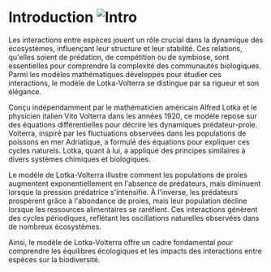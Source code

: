 
# Introduction           ![Intro](/are-presentation/img/image.png)

Les interactions entre espèces jouent un rôle crucial dans la dynamique des écosystèmes, influençant leur structure et leur stabilité. Ces relations, qu'elles soient de prédation, de compétition ou de symbiose, sont essentielles pour comprendre la complexité des communautés biologiques. Parmi les modèles mathématiques développés pour étudier ces interactions, le modèle de Lotka-Volterra se distingue par sa rigueur et son élégance.

Conçu indépendamment par le mathématicien américain Alfred Lotka et le physicien italien Vito Volterra dans les années 1920, ce modèle repose sur des équations différentielles pour décrire les dynamiques prédateur-proie. Volterra, inspiré par les fluctuations observées dans les populations de poissons en mer Adriatique, a formulé des équations pour expliquer ces cycles naturels. Lotka, quant à lui, a appliqué des principes similaires à divers systèmes chimiques et biologiques.

Le modèle de Lotka-Volterra illustre comment les populations de proies augmentent exponentiellement en l'absence de prédateurs, mais diminuent lorsque la pression prédatrice s'intensifie. À l'inverse, les prédateurs prospèrent grâce à l'abondance de proies, mais leur population décline lorsque les ressources alimentaires se raréfient. Ces interactions génèrent des cycles périodiques, reflétant les oscillations naturelles observées dans de nombreux écosystèmes.

Ainsi, le modèle de Lotka-Volterra offre un cadre fondamental pour comprendre les équilibres écologiques et les impacts des interactions entre espèces sur la biodiversité.


